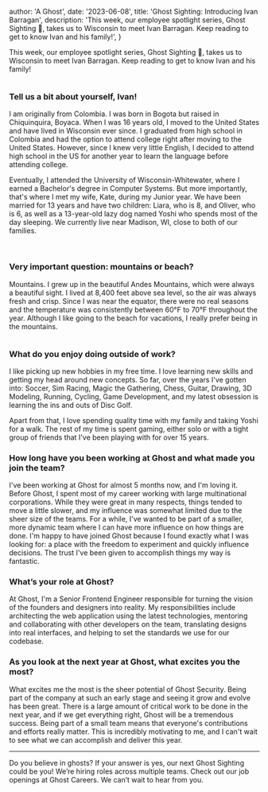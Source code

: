 
  author: 'A Ghost',
  date: '2023-06-08',
  title: 'Ghost Sighting: Introducing Ivan Barragan',
  description:
    'This week, our employee spotlight series, Ghost Sighting 👻, takes us to Wisconsin to meet Ivan Barragan. Keep reading to get to know Ivan and his family!',
}


This week, our employee spotlight series, Ghost Sighting 👻, takes us to Wisconsin to meet Ivan Barragan. Keep reading to get to know Ivan and his family!

<Image src={ivan1} alt="" />

### Tell us a bit about yourself, Ivan!

I am originally from Colombia. I was born in Bogota but raised in Chiquinquira, Boyaca. When I was 16 years old, I moved to the United States and have lived in Wisconsin ever since. I graduated from high school in Colombia and had the option to attend college right after moving to the United States. However, since I knew very little English, I decided to attend high school in the US for another year to learn the language before attending college.

Eventually, I attended the University of Wisconsin-Whitewater, where I earned a Bachelor's degree in Computer Systems. But more importantly, that's where I met my wife, Kate, during my Junior year. We have been married for 13 years and have two children: Liara, who is 8, and Oliver, who is 6, as well as a 13-year-old lazy dog named Yoshi who spends most of the day sleeping. We currently live near Madison, WI, close to both of our families.

<Image src={ivan2} alt="" />

<Image src={ivan3} alt="" />

### Very important question: mountains or beach?

Mountains. I grew up in the beautiful Andes Mountains, which were always a beautiful sight. I lived at 8,400 feet above sea level, so the air was always fresh and crisp. Since I was near the equator, there were no real seasons and the temperature was consistently between 60°F to 70°F throughout the year. Although I like going to the beach for vacations, I really prefer being in the mountains.

<Image src={ivan4} alt="" />

### What do you enjoy doing outside of work?

I like picking up new hobbies in my free time. I love learning new skills and getting my head around new concepts. So far, over the years I've gotten into: Soccer, Sim Racing, Magic the Gathering, Chess, Guitar, Drawing, 3D Modeling, Running, Cycling, Game Development, and my latest obsession is learning the ins and outs of Disc Golf.

Apart from that, I love spending quality time with my family and taking Yoshi for a walk. The rest of my time is spent gaming, either solo or with a tight group of friends that I've been playing with for over 15 years.

### How long have you been working at Ghost and what made you join the team?

I've been working at Ghost for almost 5 months now, and I'm loving it. Before Ghost, I spent most of my career working with large multinational corporations. While they were great in many respects, things tended to move a little slower, and my influence was somewhat limited due to the sheer size of the teams. For a while, I've wanted to be part of a smaller, more dynamic team where I can have more influence on how things are done. I'm happy to have joined Ghost because I found exactly what I was looking for: a place with the freedom to experiment and quickly influence decisions. The trust I've been given to accomplish things my way is fantastic.

### What’s your role at Ghost?

At Ghost, I'm a Senior Frontend Engineer responsible for turning the vision of the founders and designers into reality. My responsibilities include architecting the web application using the latest technologies, mentoring and collaborating with other developers on the team, translating designs into real interfaces, and helping to set the standards we use for our codebase.

### As you look at the next year at Ghost, what excites you the most?

What excites me the most is the sheer potential of Ghost Security. Being part of the company at such an early stage and seeing it grow and evolve has been great. There is a large amount of critical work to be done in the next year, and if we get everything right, Ghost will be a tremendous success. Being part of a small team means that everyone's contributions and efforts really matter. This is incredibly motivating to me, and I can't wait to see what we can accomplish and deliver this year.

<hr />

Do you believe in ghosts? If your answer is yes, our next Ghost Sighting could be you! We’re hiring roles across multiple teams. Check out our job openings at <Link href="/careers">Ghost Careers</Link>. We can’t wait to hear from you.
